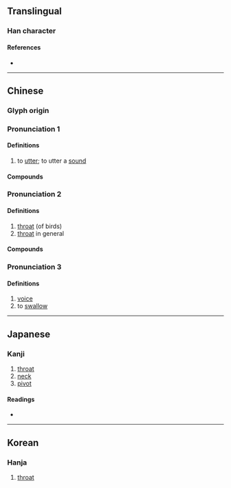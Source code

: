 {{character info/new}}
==Translingual==

===Han character===
{{Han char|rn=30|rad=口|as=04|sn=7|four=60017|canj=RYHN|ids=⿰口亢}}

====References====
* {{Han ref|kx=0178.170|dkj=03353|dj=0396.030|hdz=10594.050|uh=542D|ud=21549|bh=A75C|bd=42844}}

----

==Chinese==
{{zh-forms}}

===Glyph origin===
{{Han etym}}

===Pronunciation 1===
{{zh-pron
|m=kēng
|c=hang1
|mn=ml:khóng/tw:khngh/tw:khōng
|cat=v
}}

====Definitions====
{{zh-hanzi}}

# to [[utter]]; to utter a [[sound]]

====Compounds====
{{zh-der|不吭氣|不敢吭聲|吭聲|悶不吭聲|吭氣|吭哧}}

===Pronunciation 2===
{{zh-pron
|m=háng
|c=hong4
|mn=ml:hâng/qz,xm:hông
|mc=1+3
|oc=n,1+3
|cat=n
}}

====Definitions====
{{zh-hanzi}}

# [[throat]] (of birds)
# [[throat]] in general

====Compounds====
{{zh-der|引吭高歌|引吭|搗虛批吭|扼吭|扼吭拊背}}

===Pronunciation 3===
{{zh-pron
|m=hàng
|mc=2
|oc=n,2
|cat=n,v
}}

====Definitions====
{{zh-hanzi}}

# [[voice]]
# to [[swallow]]

----

==Japanese==

===Kanji===
{{ja-kanji|grade=|rs=口04}}

# [[throat]]
# [[neck]]
# [[pivot]]

====Readings====
* {{ja-readings|on=[[こう]] (kō)|kun=[[のど]] (nodo)}}

----

==Korean==

===Hanja===
{{ko-hanja|hangeul=항|rv=hang|mr=hang}}

# [[throat]]